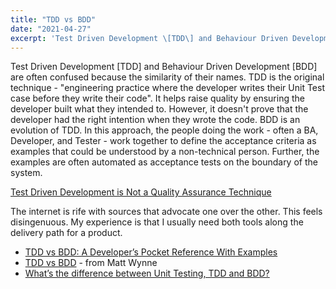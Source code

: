 ```yaml
---
title: "TDD vs BDD"
date: "2021-04-27"
excerpt: 'Test Driven Development \[TDD\] and Behaviour Driven Development \[BDD\] are often'
---
```


Test Driven Development \[TDD\] and Behaviour Driven Development \[BDD\] are often confused because the similarity of their names. TDD is the original technique - "engineering practice where the developer writes their Unit Test case before they write their code". It helps raise quality by ensuring the developer built what they intended to. However, it doesn't prove that the developer had the right intention when they wrote the code. BDD is an evolution of TDD. In this approach, the people doing the work - often a BA, Developer, and Tester - work together to define the acceptance criteria as examples that could be understood by a non-technical person. Further, the examples are often automated as acceptance tests on the boundary of the system.

[Test Driven Development is Not a Quality Assurance Technique](/blog/test-driven-development-is-not-a-quality-assurance-technique)

<HighlightBox heading="Resource Links" variant="resourceLinks">
The internet is rife with sources that advocate one over the other. This feels disingenuous. My experience is that I usually need both tools along the delivery path for a product.

- [TDD vs BDD: A Developer’s Pocket Reference With Examples](https://www.testim.io/blog/tdd-vs-bdd-a-developers-pocket-reference-with-examples/)
- [TDD vs BDD](https://blog.mattwynne.net/2012/11/20/tdd-vs-bdd/) - from Matt Wynne
- [What’s the difference between Unit Testing, TDD and BDD?](https://codeutopia.net/blog/2015/03/01/unit-testing-tdd-and-bdd/)
</HighlightBox>
